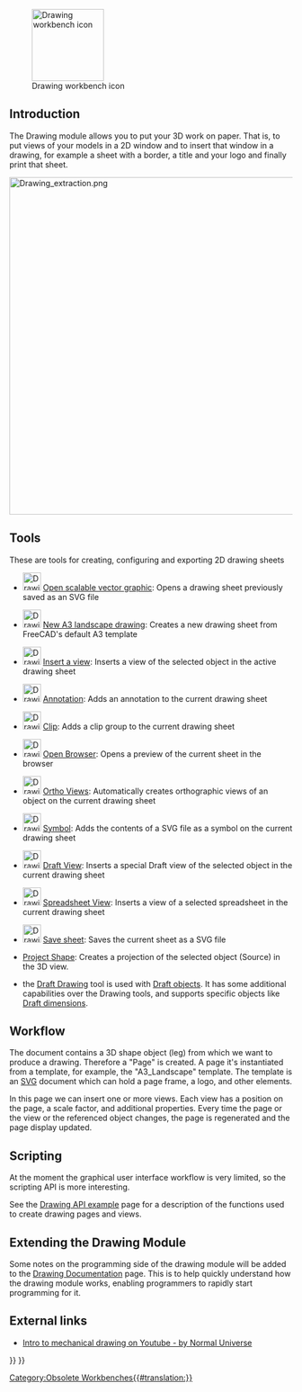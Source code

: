 <languages/>
<translate>

<!--T:69-->
{{Docnav
|
|
|IconL=
|IconR=
}}

<!--T:73-->
{{VeryImportantMessage|The '''Drawing Workbench''' is no longer included after version 0.20.<br>
The [[TechDraw_Workbench|TechDraw Workbench]] is its more advanced replacement.}}

<!--T:72-->
[[Image:Workbench_Drawing.svg|thumb|128px|Drawing workbench icon]]

== Introduction == <!--T:64--> 

<!--T:1-->
The Drawing module allows you to put your 3D work on paper. That is, to put views of your models in a 2D window and to insert that window in a drawing, for example a sheet with a border, a title and your logo and finally print that sheet.

</translate>
{{TOCright}}
[[Image:Drawing_extraction.png|600px]]
<translate>

== Tools == <!--T:2-->

<!--T:3-->
These are tools for creating, configuring and exporting 2D drawing sheets

<!--T:52-->
* [[Image:Drawing_New.png|32px]] [[Drawing_Open_SVG|Open scalable vector graphic]]: Opens a drawing sheet previously saved as an SVG file

<!--T:53-->
* [[Image:Drawing_Landscape_A3.png|32px]] [[Drawing_Landscape_A3|New A3 landscape drawing]]: Creates a new drawing sheet from FreeCAD's default A3 template

<!--T:54-->
* [[Image:Drawing_View.png|32px]] [[Drawing_View|Insert a view]]: Inserts a view of the selected object in the active drawing sheet

<!--T:55-->
* [[Image:Drawing_Annotation.png|32px]] [[Drawing_Annotation|Annotation]]: Adds an annotation to the current drawing sheet

<!--T:56-->
* [[Image:Drawing_Clip.png|32px]] [[Drawing_Clip|Clip]]: Adds a clip group to the current drawing sheet

<!--T:57-->
* [[Image:Drawing_Openbrowser.png|32px]] [[Drawing_Openbrowser|Open Browser]]: Opens a preview of the current sheet in the browser

<!--T:58-->
* [[Image:Drawing_Orthoviews.png|32px]] [[Drawing_Orthoviews|Ortho Views]]: Automatically creates orthographic views of an object on the current drawing sheet

<!--T:59-->
* [[Image:Drawing_Symbol.png|32px]] [[Drawing_Symbol|Symbol]]: Adds the contents of a SVG file as a symbol on the current drawing sheet

<!--T:60-->
* [[Image:Drawing_DraftView.png|32px]] [[Draft_Drawing|Draft View]]: Inserts a special Draft view of the selected object in the current drawing sheet

<!--T:61-->
* [[Image:Drawing_SpreadsheetView.png|32px]] [[Drawing_SpreadsheetView|Spreadsheet View]]: Inserts a view of a selected spreadsheet in the current drawing sheet

<!--T:62-->
* [[Image:Drawing_Save.png|32px]] [[Drawing_Save|Save sheet]]: Saves the current sheet as a SVG file

<!--T:63-->
* [[Drawing_ProjectShape|Project Shape]]: Creates a projection of the selected object (Source) in the 3D view.

<!--T:4-->
* {{Emphasis|Note:}} the [[Draft Drawing|Draft Drawing]] tool is used with [[Draft Workbench|Draft objects]]. It has some additional capabilities over the Drawing tools, and supports specific objects like [[Draft Dimension|Draft dimensions]].

<!--T:6-->
== Workflow ==
The document contains a 3D shape object (leg) from which we want to produce a drawing. Therefore a "Page" is created. A page it's instantiated from a template, for example, the "A3_Landscape" template. The template is an [[SVG|SVG]] document which can hold a page frame, a logo, and other elements.

<!--T:7-->
In this page we can insert one or more views. Each view has a position on the page, a scale factor, and additional properties. Every time the page or the view or the referenced object changes, the page is regenerated and the page display updated.

== Scripting == <!--T:8-->

<!--T:9-->
At the moment the graphical user interface workflow is very limited, so the scripting API is more interesting.

<!--T:65-->
See the [[Drawing API example]] page for a description of the functions used to create drawing pages and views.

== Extending the Drawing Module == <!--T:45-->

<!--T:46-->
Some notes on the programming side of the drawing module will be added to the [[Drawing Documentation]] page. This is to help quickly understand how the drawing module works, enabling programmers to rapidly start programming for it.

== External links == <!--T:80-->

<!--T:50-->
*  [https://www.youtube.com/watch?v=1Hm5Zyjmjac Intro to mechanical drawing on Youtube - by Normal Universe]


<!--T:47-->
{{Docnav
|
|
|IconL=
|IconR=
}}

</translate>
{{Drawing Tools navi{{#translation:}}}}
{{Userdocnavi{{#translation:}}}}
[[Category:Obsolete Workbenches{{#translation:}}]]